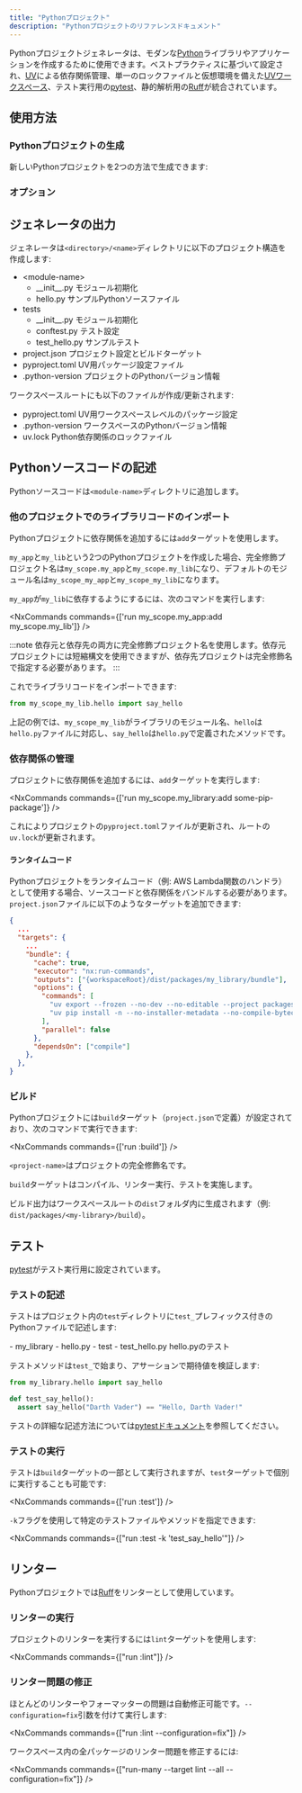 ```yaml
---
title: "Pythonプロジェクト"
description: "Pythonプロジェクトのリファレンスドキュメント"
---
```





Pythonプロジェクトジェネレータは、モダンな[Python](https://www.python.org/)ライブラリやアプリケーションを作成するために使用できます。ベストプラクティスに基づいて設定され、[UV](https://docs.astral.sh/uv/)による依存関係管理、単一のロックファイルと仮想環境を備えた[UVワークスペース](https://docs.astral.sh/uv/concepts/projects/workspaces/)、テスト実行用の[pytest](https://docs.pytest.org/en/stable/)、静的解析用の[Ruff](https://docs.astral.sh/ruff/)が統合されています。

## 使用方法

### Pythonプロジェクトの生成

新しいPythonプロジェクトを2つの方法で生成できます:

<RunGenerator generator="py#project" />

### オプション

<GeneratorParameters generator="py#project" />

## ジェネレータの出力

ジェネレータは`<directory>/<name>`ディレクトリに以下のプロジェクト構造を作成します:

<FileTree>

  - \<module-name>
    - \_\_init\_\_.py モジュール初期化
    - hello.py サンプルPythonソースファイル
  - tests
    - \_\_init\_\_.py モジュール初期化
    - conftest.py テスト設定
    - test_hello.py サンプルテスト
  - project.json プロジェクト設定とビルドターゲット
  - pyproject.toml UV用パッケージ設定ファイル
  - .python-version プロジェクトのPythonバージョン情報

</FileTree>

ワークスペースルートにも以下のファイルが作成/更新されます:

<FileTree>

  - pyproject.toml UV用ワークスペースレベルのパッケージ設定
  - .python-version ワークスペースのPythonバージョン情報
  - uv.lock Python依存関係のロックファイル

</FileTree>

## Pythonソースコードの記述

Pythonソースコードは`<module-name>`ディレクトリに追加します。

### 他のプロジェクトでのライブラリコードのインポート

Pythonプロジェクトに依存関係を追加するには`add`ターゲットを使用します。

`my_app`と`my_lib`という2つのPythonプロジェクトを作成した場合、完全修飾プロジェクト名は`my_scope.my_app`と`my_scope.my_lib`になり、デフォルトのモジュール名は`my_scope_my_app`と`my_scope_my_lib`になります。

`my_app`が`my_lib`に依存するようにするには、次のコマンドを実行します:

<NxCommands commands={['run my_scope.my_app:add my_scope.my_lib']} />

:::note
依存元と依存先の両方に完全修飾プロジェクト名を使用します。依存元プロジェクトには短縮構文を使用できますが、依存先プロジェクトは完全修飾名で指定する必要があります。
:::

これでライブラリコードをインポートできます:

```python title="packages/my_app/my_scope_my_app/main.py"
from my_scope_my_lib.hello import say_hello
```

上記の例では、`my_scope_my_lib`がライブラリのモジュール名、`hello`は`hello.py`ファイルに対応し、`say_hello`は`hello.py`で定義されたメソッドです。

### 依存関係の管理

プロジェクトに依存関係を追加するには、`add`ターゲットを実行します:

<NxCommands commands={['run my_scope.my_library:add some-pip-package']} />

これによりプロジェクトの`pyproject.toml`ファイルが更新され、ルートの`uv.lock`が更新されます。

#### ランタイムコード

Pythonプロジェクトをランタイムコード（例: AWS Lambda関数のハンドラ）として使用する場合、ソースコードと依存関係をバンドルする必要があります。`project.json`ファイルに以下のようなターゲットを追加できます:

```json title="project.json"
{
  ...
  "targets": {
    ...
    "bundle": {
      "cache": true,
      "executor": "nx:run-commands",
      "outputs": ["{workspaceRoot}/dist/packages/my_library/bundle"],
      "options": {
        "commands": [
          "uv export --frozen --no-dev --no-editable --project packages/my_library --package my_scope.my_library -o dist/packages/my_library/bundle/requirements.txt",
          "uv pip install -n --no-installer-metadata --no-compile-bytecode --python-platform x86_64-manylinux2014 --python `uv python pin` --target dist/packages/my_library/bundle -r dist/packages/my_library/bundle/requirements.txt"
        ],
        "parallel": false
      },
      "dependsOn": ["compile"]
    },
  },
}
```

### ビルド

Pythonプロジェクトには`build`ターゲット（`project.json`で定義）が設定されており、次のコマンドで実行できます:

<NxCommands commands={['run <project-name>:build']} />

`<project-name>`はプロジェクトの完全修飾名です。

`build`ターゲットはコンパイル、リンター実行、テストを実施します。

ビルド出力はワークスペースルートの`dist`フォルダ内に生成されます（例: `dist/packages/<my-library>/build`）。

## テスト

[pytest](https://docs.pytest.org/en/stable/)がテスト実行用に設定されています。

### テストの記述

テストはプロジェクト内の`test`ディレクトリに`test_`プレフィックス付きのPythonファイルで記述します:

<FileTree>
  - my_library
    - hello.py
  - test
    - test_hello.py hello.pyのテスト
</FileTree>

テストメソッドは`test_`で始まり、アサーションで期待値を検証します:

```python title="test/test_hello.py"
from my_library.hello import say_hello

def test_say_hello():
  assert say_hello("Darth Vader") == "Hello, Darth Vader!"
```

テストの詳細な記述方法については[pytestドキュメント](https://docs.pytest.org/en/stable/how-to/assert.html#)を参照してください。

### テストの実行

テストは`build`ターゲットの一部として実行されますが、`test`ターゲットで個別に実行することも可能です:

<NxCommands commands={['run <project-name>:test']} />

`-k`フラグを使用して特定のテストファイルやメソッドを指定できます:

<NxCommands commands={["run <project-name>:test -k 'test_say_hello'"]} />

## リンター

Pythonプロジェクトでは[Ruff](https://docs.astral.sh/ruff/)をリンターとして使用しています。

### リンターの実行

プロジェクトのリンターを実行するには`lint`ターゲットを使用します:

<NxCommands commands={["run <project-name>:lint"]} />

### リンター問題の修正

ほとんどのリンターやフォーマッターの問題は自動修正可能です。`--configuration=fix`引数を付けて実行します:

<NxCommands commands={["run <project-name>:lint --configuration=fix"]} />

ワークスペース内の全パッケージのリンター問題を修正するには:

<NxCommands commands={["run-many --target lint --all --configuration=fix"]} />
